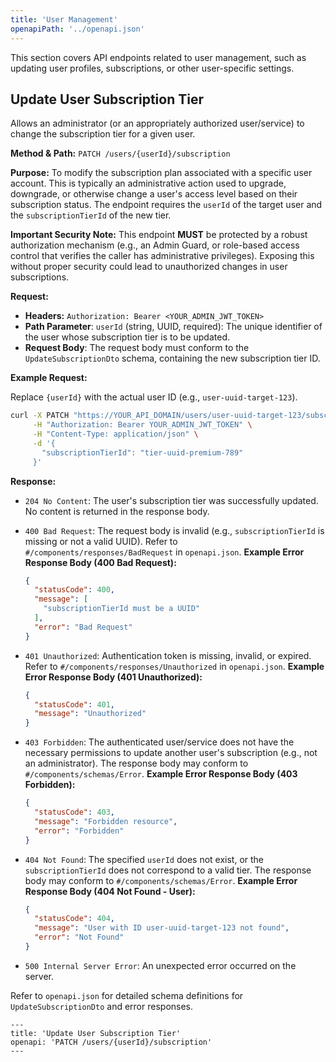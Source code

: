 ```yaml
---
title: 'User Management'
openapiPath: '../openapi.json'
---
```


This section covers API endpoints related to user management, such as updating user profiles, subscriptions, or other user-specific settings.

## Update User Subscription Tier

Allows an administrator (or an appropriately authorized user/service) to change the subscription tier for a given user.

**Method & Path:** `PATCH /users/{userId}/subscription`

**Purpose:**
To modify the subscription plan associated with a specific user account. This is typically an administrative action used to upgrade, downgrade, or otherwise change a user's access level based on their subscription status. The endpoint requires the `userId` of the target user and the `subscriptionTierId` of the new tier.

**Important Security Note:** This endpoint **MUST** be protected by a robust authorization mechanism (e.g., an Admin Guard, or role-based access control that verifies the caller has administrative privileges). Exposing this without proper security could lead to unauthorized changes in user subscriptions.

**Request:**
*   **Headers:** `Authorization: Bearer <YOUR_ADMIN_JWT_TOKEN>`
*   **Path Parameter**: `userId` (string, UUID, required): The unique identifier of the user whose subscription tier is to be updated.
*   **Request Body**: The request body must conform to the `UpdateSubscriptionDto` schema, containing the new subscription tier ID.

**Example Request:**

Replace `{userId}` with the actual user ID (e.g., `user-uuid-target-123`).
```bash
curl -X PATCH "https://YOUR_API_DOMAIN/users/user-uuid-target-123/subscription" \
     -H "Authorization: Bearer YOUR_ADMIN_JWT_TOKEN" \
     -H "Content-Type: application/json" \
     -d '{ 
       "subscriptionTierId": "tier-uuid-premium-789"
     }'
```

**Response:**
- `204 No Content`: The user's subscription tier was successfully updated. No content is returned in the response body.

- `400 Bad Request`: The request body is invalid (e.g., `subscriptionTierId` is missing or not a valid UUID). Refer to `#/components/responses/BadRequest` in `openapi.json`.
    **Example Error Response Body (400 Bad Request):**
    ```json
    {
      "statusCode": 400,
      "message": [
        "subscriptionTierId must be a UUID"
      ],
      "error": "Bad Request"
    }
    ```

- `401 Unauthorized`: Authentication token is missing, invalid, or expired. Refer to `#/components/responses/Unauthorized` in `openapi.json`.
    **Example Error Response Body (401 Unauthorized):**
    ```json
    {
      "statusCode": 401,
      "message": "Unauthorized"
    }
    ```

- `403 Forbidden`: The authenticated user/service does not have the necessary permissions to update another user's subscription (e.g., not an administrator). The response body may conform to `#/components/schemas/Error`.
    **Example Error Response Body (403 Forbidden):**
    ```json
    {
      "statusCode": 403,
      "message": "Forbidden resource",
      "error": "Forbidden"
    }
    ```

- `404 Not Found`: The specified `userId` does not exist, or the `subscriptionTierId` does not correspond to a valid tier. The response body may conform to `#/components/schemas/Error`.
    **Example Error Response Body (404 Not Found - User):**
    ```json
    {
      "statusCode": 404,
      "message": "User with ID user-uuid-target-123 not found",
      "error": "Not Found"
    }
    ```

- `500 Internal Server Error`: An unexpected error occurred on the server.

Refer to `openapi.json` for detailed schema definitions for `UpdateSubscriptionDto` and error responses.

```mdx
---
title: 'Update User Subscription Tier'
openapi: 'PATCH /users/{userId}/subscription'
---
``` 